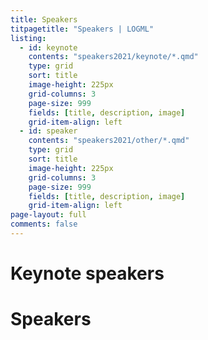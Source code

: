 ```yaml
---
title: Speakers
titpagetitle: "Speakers | LOGML"
listing:
  - id: keynote
    contents: "speakers2021/keynote/*.qmd"
    type: grid
    sort: title
    image-height: 225px
    grid-columns: 3
    page-size: 999
    fields: [title, description, image]
    grid-item-align: left
  - id: speaker
    contents: "speakers2021/other/*.qmd"
    type: grid
    sort: title
    image-height: 225px
    grid-columns: 3
    page-size: 999
    fields: [title, description, image]
    grid-item-align: left
page-layout: full
comments: false
---
```



# Keynote speakers

:::{#keynote}
:::

# Speakers

:::{#speaker}
:::
